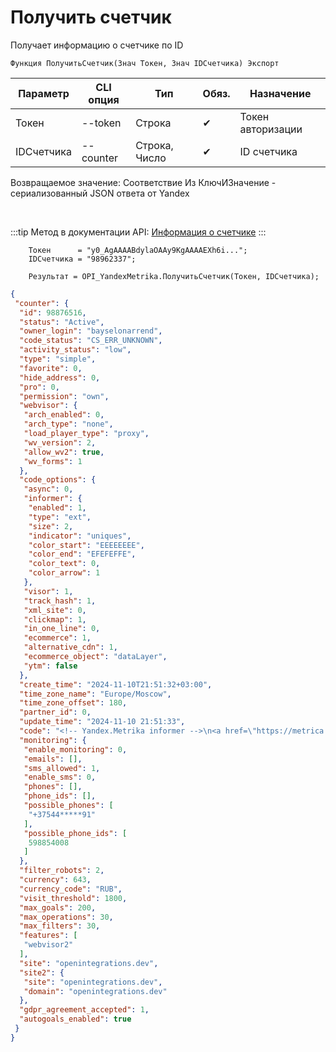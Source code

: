 ﻿---
sidebar_position: 3
---


# Получить счетчик
 Получает информацию о счетчике по ID



`Функция ПолучитьСчетчик(Знач Токен, Знач IDСчетчика) Экспорт`

  | Параметр | CLI опция | Тип | Обяз. | Назначение |
  |-|-|-|-|-|
  | Токен | --token | Строка | &#x2714; | Токен авторизации |
  | IDСчетчика | --counter | Строка, Число | &#x2714; | ID счетчика |

  
  Возвращаемое значение:   Соответствие Из КлючИЗначение - сериализованный JSON ответа от Yandex

<br/>

:::tip
Метод в документации API: [Информация о счетчике](https://yandex.ru/dev/metrika/ru/management/openapi/counter/counter)
:::
<br/>


```bsl title="Пример использования для 1С:Предприятие/OneScript"
    Токен      = "y0_AgAAAABdylaOAAy9KgAAAAEXh6i...";
    IDСчетчика = "98962337";

    Результат = OPI_YandexMetrika.ПолучитьСчетчик(Токен, IDСчетчика);
```
    



```json title="Результат"
{
 "counter": {
  "id": 98876516,
  "status": "Active",
  "owner_login": "bayselonarrend",
  "code_status": "CS_ERR_UNKNOWN",
  "activity_status": "low",
  "type": "simple",
  "favorite": 0,
  "hide_address": 0,
  "pro": 0,
  "permission": "own",
  "webvisor": {
   "arch_enabled": 0,
   "arch_type": "none",
   "load_player_type": "proxy",
   "wv_version": 2,
   "allow_wv2": true,
   "wv_forms": 1
  },
  "code_options": {
   "async": 0,
   "informer": {
    "enabled": 1,
    "type": "ext",
    "size": 2,
    "indicator": "uniques",
    "color_start": "EEEEEEEE",
    "color_end": "EFEFEFFE",
    "color_text": 0,
    "color_arrow": 1
   },
   "visor": 1,
   "track_hash": 1,
   "xml_site": 0,
   "clickmap": 1,
   "in_one_line": 0,
   "ecommerce": 1,
   "alternative_cdn": 1,
   "ecommerce_object": "dataLayer",
   "ytm": false
  },
  "create_time": "2024-11-10T21:51:32+03:00",
  "time_zone_name": "Europe/Moscow",
  "time_zone_offset": 180,
  "partner_id": 0,
  "update_time": "2024-11-10 21:51:33",
  "code": "<!-- Yandex.Metrika informer -->\n<a href=\"https://metrica.yandex.com/stat/?id=98876516&amp;from=informer\" target=\"_blank\" rel=\"nofollow\">\n    <img src=\"//bs.yandex.ru/informer/98876516/2_1_EEEEEEEE_EFEFEFFE_0_uniques\"\n         style=\"width:80px; height:31px; border:0;\"\n         alt=\"Yandex.Metrica\"\n         title=\"Yandex.Metrica: data for today (unique users)\"\n        onclick=\"try{Ya.Metrika.informer({i:this,id:98876516,lang:'en'});return false}catch(e){}\"/>\n</a>\n<!-- /Yandex.Metrika informer -->\n\n<!-- Yandex.Metrika counter -->\n<script type=\"text/javascript\">\n    (function(m,e,t,r,i,k,a){\n        m[i]=m[i]||function(){(m[i].a=m[i].a||[]).push(arguments)};\n        m[i].l=1*new Date();\n        k=e.createElement(t),a=e.getElementsByTagName(t)[0],k.async=1,k.src=r,a.parentNode.insertBefore(k,a)\n    })(window, document,'script','//mc.webvisor.org/metrika/tag_ww.js', 'ym');\n\n    ym(98876516, 'init', {accurateTrackBounce:true, trackLinks:true, webvisor:true, trackHash:true, clickmap:true, ecommerce:\"dataLayer\", params: {__ym: {isFromApi: 'yesIsFromApi'}}});\n</script>\n<noscript><div><img src=\"https://mc.yandex.ru/watch/98876516\" style=\"position:absolute; left:-9999px;\" alt=\"\" /></div></noscript>\n<!-- /Yandex.Metrika counter -->\n\n\n",
  "monitoring": {
   "enable_monitoring": 0,
   "emails": [],
   "sms_allowed": 1,
   "enable_sms": 0,
   "phones": [],
   "phone_ids": [],
   "possible_phones": [
    "+37544*****91"
   ],
   "possible_phone_ids": [
    598854008
   ]
  },
  "filter_robots": 2,
  "currency": 643,
  "currency_code": "RUB",
  "visit_threshold": 1800,
  "max_goals": 200,
  "max_operations": 30,
  "max_filters": 30,
  "features": [
   "webvisor2"
  ],
  "site": "openintegrations.dev",
  "site2": {
   "site": "openintegrations.dev",
   "domain": "openintegrations.dev"
  },
  "gdpr_agreement_accepted": 1,
  "autogoals_enabled": true
 }
}
```
